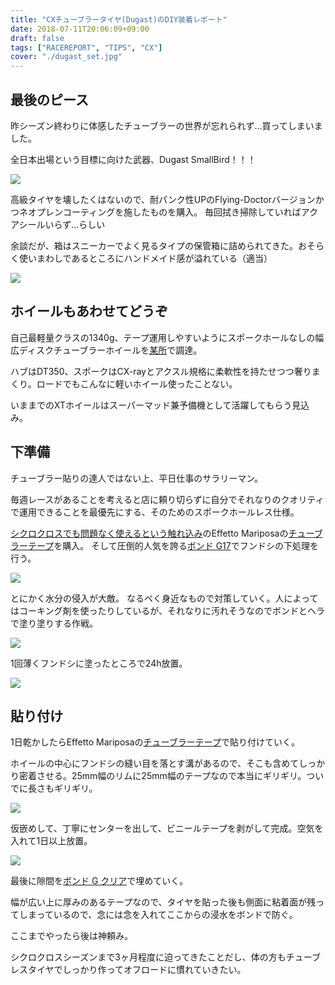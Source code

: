 ---
title: "CXチューブラータイヤ(Dugast)のDIY装着レポート"
date: 2018-07-11T20:06:09+09:00
draft: false
tags: ["RACEREPORT", "TIPS", "CX"]
cover: "./dugast_set.jpg"
---

## 最後のピース

昨シーズン終わりに体感したチューブラーの世界が忘れられず…買ってしまいました。

全日本出場という目標に向けた武器、Dugast SmallBird！！！

![ ](./dugast_set.jpg)

高級タイヤを壊したくはないので、耐パンク性UPのFlying-Doctorバージョンかつネオプレンコーティングを施したものを購入。
毎回拭き掃除していればアクアシールいらず…らしい

余談だが、箱はスニーカーでよく見るタイプの保管箱に詰められてきた。おそらく使いまわしであるところにハンドメイド感が溢れている（適当）

![ ](./dugast.jpg)

## ホイールもあわせてどうぞ

自己最軽量クラスの1340g、テープ運用しやすいようにスポークホールなしの幅広ディスクチューブラーホイールを[某所](https://www.aliexpress.com/store/all-wholesale-products/103713.html)で調達。

ハブはDT350、スポークはCX-rayとアクスル規格に柔軟性を持たせつつ奢りまくり。ロードでもこんなに軽いホイール使ったことない。

いままでのXTホイールはスーパーマッド兼予備機として活躍してもらう見込み。

## 下準備

チューブラー貼りの達人ではない上、平日仕事のサラリーマン。

毎週レースがあることを考えると店に頼り切らずに自分でそれなりのクオリティで運用できることを最優先にする、そのためのスポークホールレス仕様。

[シクロクロスでも問題なく使えるという触れ込み](https://www.cyclowired.jp/lifenews/node/191669)のEffetto Mariposaの[チューブラーテープ](https://amzn.to/2u8o89K)を購入。
そして圧倒的人気を誇る[ボンド G17](https://amzn.to/2JeDVs9)でフンドシの下処理を行う。

![ ](./bonds.jpg)

とにかく水分の侵入が大敵。
なるべく身近なもので対策していく。人によってはコーキング剤を使ったりしているが、それなりに汚れそうなのでボンドとヘラで塗り塗りする作戦。

![ ](./hera.jpg)

1回薄くフンドシに塗ったところで24h放置。

![ ](./tyre_dry.jpg)

## 貼り付け

1日乾かしたらEffetto Mariposaの[チューブラーテープ](https://amzn.to/2u8o89K)で貼り付けていく。

ホイールの中心にフンドシの縫い目を落とす溝があるので、そこも含めてしっかり密着させる。25mm幅のリムに25mm幅のテープなので本当にギリギリ。ついでに長さもギリギリ。

![ ](./tape_left.jpg)

仮嵌めして、丁寧にセンターを出して、ビニールテープを剥がして完成。空気を入れて1日以上放置。

![ ](./tyre_complete.jpg)

最後に隙間を[ボンド G クリア](https://amzn.to/2KQCPII)で埋めていく。

幅が広い上に厚みのあるテープなので、タイヤを貼った後も側面に粘着面が残ってしまっているので、念には念を入れてここからの浸水をボンドで防ぐ。

ここまでやったら後は神頼み。

シクロクロスシーズンまで3ヶ月程度に迫ってきたことだし、体の方もチューブレスタイヤでしっかり作ってオフロードに慣れていきたい。

<Amzn asin="B000TGCY3Q">
